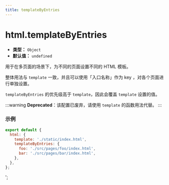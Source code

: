 ```yaml
---
title: templateByEntries
---
```


# html.templateByEntries

- **类型：** `Object`
- **默认值：** `undefined`

用于在多页面的场景下，为不同的页面设置不同的 HTML 模板。

整体用法与 `template` 一致，并且可以使用「入口名称」作为 key ，对各个页面进行单独设置。

`templateByEntries` 的优先级高于 `template`，因此会覆盖 `template` 设置的值。

:::warning
**Deprecated**：该配置已废弃，请使用 `template` 的函数用法代替。
:::

### 示例

```js
export default {
  html: {
    template: './static/index.html',
    templateByEntries: {
      foo: './src/pages/foo/index.html',
      bar: './src/pages/bar/index.html',
    },
  },
};
```
';
